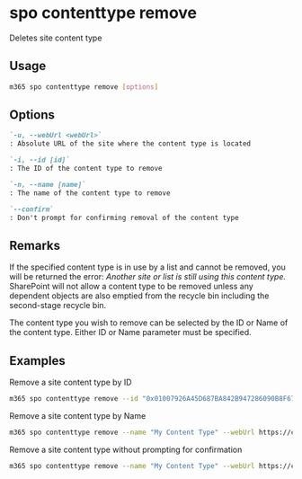 
# spo contenttype remove

Deletes site content type

## Usage

```sh
m365 spo contenttype remove [options]
```

## Options

```md definition-list
`-u, --webUrl <webUrl>`
: Absolute URL of the site where the content type is located

`-i, --id [id]`
: The ID of the content type to remove

`-n, --name [name]`
: The name of the content type to remove

`--confirm`
: Don't prompt for confirming removal of the content type
```

<Global />

## Remarks

If the specified content type is in use by a list and cannot be removed, you will be returned the error: _Another site or list is still using this content type._ SharePoint will not allow a content type to be removed unless any dependent objects are also emptied from the recycle bin including the second-stage recycle bin.

The content type you wish to remove can be selected by the ID or Name of the content type. Either ID or Name parameter must be specified.

## Examples

Remove a site content type by ID

```sh
m365 spo contenttype remove --id "0x01007926A45D687BA842B947286090B8F67D" --webUrl https://contoso.sharepoint.com
```

Remove a site content type by Name

```sh
m365 spo contenttype remove --name "My Content Type" --webUrl https://contoso.sharepoint.com --confirm
```

Remove a site content type without prompting for confirmation

```sh
m365 spo contenttype remove --name "My Content Type" --webUrl https://contoso.sharepoint.com --confirm
```
